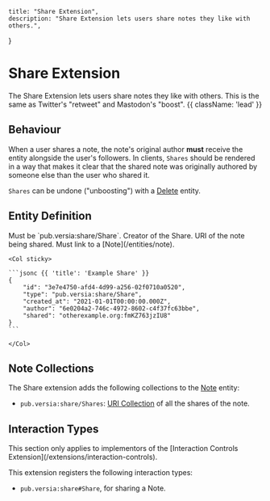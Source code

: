     title: "Share Extension",
    description: "Share Extension lets users share notes they like with others.",
}

# Share Extension

The Share Extension lets users share notes they like with others. This is the same as Twitter's "retweet" and Mastodon's "boost". {{ className: 'lead' }}

## Behaviour

When a user shares a note, the note's original author **must** receive the entity alongside the user's followers. In clients, `Shares` should be rendered in a way that makes it clear that the shared note was originally authored by someone else than the user who shared it.

`Shares` can be undone ("unboosting") with a [Delete](/entities/delete) entity.

## Entity Definition

<Row>
    <Col>
        <Properties name="Share">
            <Property name="type" type="string" required={true}>
                Must be `pub.versia:share/Share`.
            </Property>
            <Property name="author" type="URI" required={true} typeLink="/types#uri">
                Creator of the Share.
            </Property>
            <Property name="shared" type="URI" required={true} typeLink="/types#uri">
                URI of the note being shared. Must link to a [Note](/entities/note).
            </Property>
        </Properties>
    </Col>

    <Col sticky>

    ```jsonc {{ 'title': 'Example Share' }}
    {
        "id": "3e7e4750-afd4-4d99-a256-02f0710a0520",
        "type": "pub.versia:share/Share",
        "created_at": "2021-01-01T00:00:00.000Z",
        "author": "6e0204a2-746c-4972-8602-c4f37fc63bbe",
        "shared": "otherexample.org:fmKZ763jzIU8"
    }
    ```

    </Col>
</Row>

## Note Collections

The Share extension adds the following collections to the [Note](/entities/note) entity:

- `pub.versia:share/Shares`: [URI Collection](/structures/collection#uri-collection) of all the shares of the note.

## Interaction Types

<Note>
    This section only applies to implementors of the [Interaction Controls Extension](/extensions/interaction-controls).
</Note>

This extension registers the following interaction types:
- `pub.versia:share#Share`, for sharing a Note.